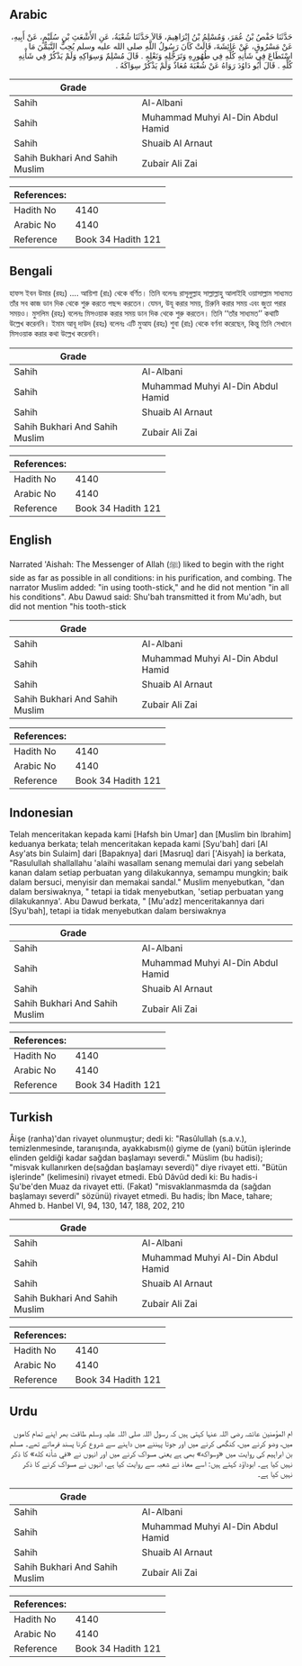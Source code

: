## Arabic


<div dir="rtl" lang="ar" style={{fontSize:'larger',backgroundColor:'#f8f9fa',padding:20}}>
حَدَّثَنَا حَفْصُ بْنُ عُمَرَ، وَمُسْلِمُ بْنُ إِبْرَاهِيمَ، قَالاَ حَدَّثَنَا شُعْبَةُ، عَنِ الأَشْعَثِ بْنِ سُلَيْمٍ، عَنْ أَبِيهِ، عَنْ مَسْرُوقٍ، عَنْ عَائِشَةَ، قَالَتْ كَانَ رَسُولُ اللَّهِ صلى الله عليه وسلم يُحِبُّ التَّيَمُّنَ مَا اسْتَطَاعَ فِي شَأْنِهِ كُلِّهِ فِي طُهُورِهِ وَتَرَجُّلِهِ وَنَعْلِهِ ‏.‏ قَالَ مُسْلِمٌ وَسِوَاكِهِ وَلَمْ يَذْكُرْ فِي شَأْنِهِ كُلِّهِ ‏.‏ قَالَ أَبُو دَاوُدَ رَوَاهُ عَنْ شُعْبَةَ مُعَاذٌ وَلَمْ يَذْكُرْ سِوَاكَهُ ‏.‏
</div>
<div style={{backgroundColor:'#f8f9fa',padding:20, marginBottom: 10}}><table> <thead> <tr> <th>Grade</th> <th></th> </tr> </thead> <tbody> <tr><td>Sahih</td><td>Al-Albani</td></tr><tr><td>Sahih</td><td>Muhammad Muhyi Al-Din Abdul Hamid</td></tr><tr><td>Sahih</td><td>Shuaib Al Arnaut</td></tr><tr><td>Sahih Bukhari And Sahih Muslim</td><td>Zubair Ali Zai</td></tr></tbody></table><table> <thead> <tr> <th>References:</th> <th></th> </tr> </thead> <tbody><tr><td>Hadith No</td><td>4140</td></tr><tr><td>Arabic No</td><td>4140</td></tr><tr><td>Reference</td><td>Book 34 Hadith 121</td></tr></tbody></table></div>

## Bengali


<div dir="ltr" lang="bn" style={{fontSize:'larger',backgroundColor:'#f8f9fa',padding:20}}>
হাফস ইবন উমার (রহঃ) .... আয়িশা (রাঃ) থেকে বর্ণিত। তিনি বলেনঃ রাসূলুল্লাহ সাল্লাল্লাহু আলাইহি ওয়াসাল্লাম সাধ্যমত তাঁর সব কাজ ডান দিক থেকে শুরু করতে পছন্দ করতেন। যেমন, উযূ করার সময়, চিরুনি করার সময় এবং জুতা পরার সময়ও। মুসলিম (রহঃ) বলেনঃ মিসওয়াক করার সময় ডান দিক থেকে শুরু করতেন। তিনি ‘‘তাঁর সাধ্যমত’’ কথাটি উল্লেখ করেননি। ইমাম আবূ দাউদ (রহঃ) বলেনঃ এটি মুআয (রহঃ) শুবা (রাঃ) থেকে বর্ণনা করেছেন, কিন্তু তিনি সেখানে মিসওয়াক করার কথা উল্লেখ করেননি।
</div>
<div style={{backgroundColor:'#f8f9fa',padding:20, marginBottom: 10}}><table> <thead> <tr> <th>Grade</th> <th></th> </tr> </thead> <tbody> <tr><td>Sahih</td><td>Al-Albani</td></tr><tr><td>Sahih</td><td>Muhammad Muhyi Al-Din Abdul Hamid</td></tr><tr><td>Sahih</td><td>Shuaib Al Arnaut</td></tr><tr><td>Sahih Bukhari And Sahih Muslim</td><td>Zubair Ali Zai</td></tr></tbody></table><table> <thead> <tr> <th>References:</th> <th></th> </tr> </thead> <tbody><tr><td>Hadith No</td><td>4140</td></tr><tr><td>Arabic No</td><td>4140</td></tr><tr><td>Reference</td><td>Book 34 Hadith 121</td></tr></tbody></table></div>

## English


<div dir="ltr" lang="en" style={{fontSize:'larger',backgroundColor:'#f8f9fa',padding:20}}>
Narrated 'Aishah: The Messenger of Allah (ﷺ) liked to begin with the right side as far as possible in all conditions: in his purification, and combing. The narrator Muslim added: "in using tooth-stick," and he did not mention "in all his conditions". Abu Dawud said: Shu'bah transmitted it from Mu'adh, but did not mention "his tooth-stick
</div>
<div style={{backgroundColor:'#f8f9fa',padding:20, marginBottom: 10}}><table> <thead> <tr> <th>Grade</th> <th></th> </tr> </thead> <tbody> <tr><td>Sahih</td><td>Al-Albani</td></tr><tr><td>Sahih</td><td>Muhammad Muhyi Al-Din Abdul Hamid</td></tr><tr><td>Sahih</td><td>Shuaib Al Arnaut</td></tr><tr><td>Sahih Bukhari And Sahih Muslim</td><td>Zubair Ali Zai</td></tr></tbody></table><table> <thead> <tr> <th>References:</th> <th></th> </tr> </thead> <tbody><tr><td>Hadith No</td><td>4140</td></tr><tr><td>Arabic No</td><td>4140</td></tr><tr><td>Reference</td><td>Book 34 Hadith 121</td></tr></tbody></table></div>

## Indonesian


<div dir="ltr" lang="id" style={{fontSize:'larger',backgroundColor:'#f8f9fa',padding:20}}>
Telah menceritakan kepada kami [Hafsh bin Umar] dan [Muslim bin Ibrahim] keduanya berkata; telah menceritakan kepada kami [Syu'bah] dari [Al Asy'ats bin Sulaim] dari [Bapaknya] dari [Masruq] dari ['Aisyah] ia berkata, "Rasulullah shallallahu 'alaihi wasallam senang memulai dari yang sebelah kanan dalam setiap perbuatan yang dilakukannya, semampu mungkin; baik dalam bersuci, menyisir dan memakai sandal." Muslim menyebutkan, "dan dalam bersiwaknya, " tetapi ia tidak menyebutkan, 'setiap perbuatan yang dilakukannya'. Abu Dawud berkata, " [Mu'adz] menceritakannya dari [Syu'bah], tetapi ia tidak menyebutkan dalam bersiwaknya
</div>
<div style={{backgroundColor:'#f8f9fa',padding:20, marginBottom: 10}}><table> <thead> <tr> <th>Grade</th> <th></th> </tr> </thead> <tbody> <tr><td>Sahih</td><td>Al-Albani</td></tr><tr><td>Sahih</td><td>Muhammad Muhyi Al-Din Abdul Hamid</td></tr><tr><td>Sahih</td><td>Shuaib Al Arnaut</td></tr><tr><td>Sahih Bukhari And Sahih Muslim</td><td>Zubair Ali Zai</td></tr></tbody></table><table> <thead> <tr> <th>References:</th> <th></th> </tr> </thead> <tbody><tr><td>Hadith No</td><td>4140</td></tr><tr><td>Arabic No</td><td>4140</td></tr><tr><td>Reference</td><td>Book 34 Hadith 121</td></tr></tbody></table></div>

## Turkish


<div dir="ltr" lang="tr" style={{fontSize:'larger',backgroundColor:'#f8f9fa',padding:20}}>
Âişe (ranha)'dan rivayet olunmuştur; dedi ki: "Rasûlullah (s.a.v.), temizlenmesinde, taranışında, ayakkabısm(ı) giyme de (yani) bütün işlerinde elinden geldiği kadar sağdan başlamayı severdi." Müslim (bu hadisi); "misvak kullanırken de(sağdan başlamayı severdi)" diye rivayet etti. "Bütün işlerinde" (kelimesini) rivayet etmedi. Ebû Dâvûd dedi ki: Bu hadis-i Şu'be'den Muaz da rivayet etti. (Fakat) "misvaklanmasmda da (sağdan başlamayı severdi" sözünü) rivayet etmedi. Bu hadis; İbn Mace, tahare; Ahmed b. Hanbel VI, 94, 130, 147, 188, 202, 210
</div>
<div style={{backgroundColor:'#f8f9fa',padding:20, marginBottom: 10}}><table> <thead> <tr> <th>Grade</th> <th></th> </tr> </thead> <tbody> <tr><td>Sahih</td><td>Al-Albani</td></tr><tr><td>Sahih</td><td>Muhammad Muhyi Al-Din Abdul Hamid</td></tr><tr><td>Sahih</td><td>Shuaib Al Arnaut</td></tr><tr><td>Sahih Bukhari And Sahih Muslim</td><td>Zubair Ali Zai</td></tr></tbody></table><table> <thead> <tr> <th>References:</th> <th></th> </tr> </thead> <tbody><tr><td>Hadith No</td><td>4140</td></tr><tr><td>Arabic No</td><td>4140</td></tr><tr><td>Reference</td><td>Book 34 Hadith 121</td></tr></tbody></table></div>

## Urdu


<div dir="rtl" lang="ur" style={{fontSize:'larger',backgroundColor:'#f8f9fa',padding:20}}>
ام المؤمنین عائشہ رضی اللہ عنہا کہتی ہیں کہ رسول اللہ صلی اللہ علیہ وسلم طاقت بھر اپنے تمام کاموں میں، وضو کرنے میں، کنگھی کرنے میں اور جوتا پہننے میں داہنے سے شروع کرنا پسند فرماتے تھے۔ مسلم بن ابراہیم کی روایت میں «وسواكه» بھی ہے یعنی مسواک کرنے میں اور انہوں نے «في شأنه كله» کا ذکر نہیں کیا ہے۔ ابوداؤد کہتے ہیں: اسے معاذ نے شعبہ سے روایت کیا ہے، انہوں نے مسواک کرنے کا ذکر نہیں کیا ہے۔
</div>
<div style={{backgroundColor:'#f8f9fa',padding:20, marginBottom: 10}}><table> <thead> <tr> <th>Grade</th> <th></th> </tr> </thead> <tbody> <tr><td>Sahih</td><td>Al-Albani</td></tr><tr><td>Sahih</td><td>Muhammad Muhyi Al-Din Abdul Hamid</td></tr><tr><td>Sahih</td><td>Shuaib Al Arnaut</td></tr><tr><td>Sahih Bukhari And Sahih Muslim</td><td>Zubair Ali Zai</td></tr></tbody></table><table> <thead> <tr> <th>References:</th> <th></th> </tr> </thead> <tbody><tr><td>Hadith No</td><td>4140</td></tr><tr><td>Arabic No</td><td>4140</td></tr><tr><td>Reference</td><td>Book 34 Hadith 121</td></tr></tbody></table></div>